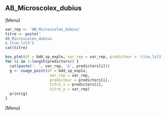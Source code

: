 ##  AB_Microscolex_dubius
[Menu]
```r
var_rep <- 'AB_Microscolex_dubius'
titre <- paste('
AB_Microscolex_dubius
& clcm_lvl3')
cat(titre)

box_plot(df = bdd_sp_explo, var_rep = var_rep, predicteur = 'clcm_lvl3', titre_x = 'clcm_lvl3', titre_y = var_rep)
for (i in 1:length(predictors)) {
  cat(paste('- ', var_rep, '&', predictors[i]))
  g <- nuage_point(df = bdd_sp_explo,
                    var_rep = var_rep,
                    predicteur = predictors[i],
                    titre_x = predictors[i],
                    titre_y = var_rep)
  print(g)
}
```
[Menu] 



